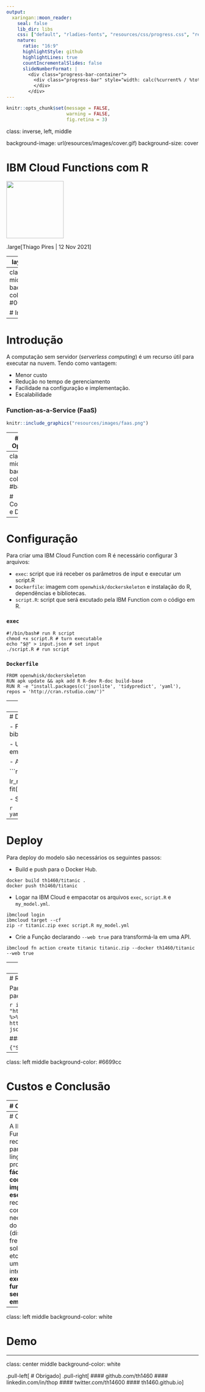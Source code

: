 ```yaml
---
output:
  xaringan::moon_reader:
    seal: false
    lib_dir: libs
    css: ["default", "rladies-fonts", "resources/css/progress.css", "resources/css/adds.css"]
    nature:
      ratio: "16:9"
      highlightStyle: github
      highlightLines: true
      countIncrementalSlides: false
      slideNumberFormat: |
        <div class="progress-bar-container">
          <div class="progress-bar" style="width: calc(%current% / %total% * 100%);">
          </div>
        </div>
---
```


```r

knitr::opts_chunk$set(message = FALSE, 
                      warning = FALSE, 
                      fig.retina = 3)

```

class: inverse, left, middle

background-image: url(resources/images/cover.gif)
background-size: cover

# IBM Cloud Functions com R

<img src="resources/images/logo-ibm.png" width="150px"/>

.large[Thiago Pires | 12 Nov 2021]

---
layout: true

background-image: url(resources/images/logo-ibm.png)
background-position: 97% 3%
background-size: 7%

---
class: left middle
background-color: #00b33c

# Introdução

---
# Introdução

A computação sem servidor (*serverless computing*) é um recurso útil para executar na nuvem. Tendo como vantagem:

- Menor custo
- Redução no tempo de gerenciamento
- Facilidade na configuração e implementação.
- Escalabilidade

### Function-as-a-Service (FaaS)

```r
knitr::include_graphics("resources/images/faas.png")
```

---
# Apache OpenWhisk

A plataforma FaaS na IBM Cloud é um recurso para executar código sob demanda com solicitações de API baseadas em HTTP. O IBM Cloud Functions é baseado no projeto de código aberto Apache OpenWhisk.

```r
knitr::include_graphics("resources/images/openwhisk-flow.png")
```

---
class: left middle
background-color: #b8b8b8

# Configuração e Deploy

---
# Configuração

Para criar uma IBM Cloud Function com R é necessário configurar 3 arquivos:

- `exec`: script que irá receber os parâmetros de input e executar um script.R
- `Dockerfile`: imagem com `openwhisk/dockerskeleton` e instalação do R, dependências e bibliotecas.
- `script.R`: script que será excutado pela IBM Function com o código em R.


### `exec`
```
#!/bin/bash# run R script
chmod +x script.R # turn executable
echo "$@" > input.json # set input
./script.R # run script
```

### `Dockerfile`
```
FROM openwhisk/dockerskeleton
RUN apk update && apk add R R-dev R-doc build-base
RUN R -e "install.packages(c('jsonlite', 'tidypredict', 'yaml'), 
repos = 'http://cran.rstudio.com/')"
```

---
# Configuração

### `script.R`
```
#!/usr/bin/env Rscript

# carregar modelo
loaded_model <-
  tidypredict::as_parsed_model(yaml::read_yaml("my_model.yml"))
# input
input <- jsonlite::fromJSON("input.json", flatten = FALSE)
# calcular predição
pred <- 
  tidypredict::tidypredict_to_column(as.data.frame(input), loaded_model)
# output
jsonlite::stream_out(pred, verbose = FALSE)
```

---
# Deploy

- Foi ajustado um modelo com o banco de dados do Titanic usando a biblioteca `tidymodels`

- Uma regressão logística foi utilizada para classificar os passageiros em sobreviveram ou não sobreviveram ao desastre do Titanic.

- As variáveis selecionadas foram Sexo e Pclass.

```r
library(tidymodels)
library(magrittr)

lr_mod <- logistic_reg() %>% set_engine("glm")
lr_fit <- lr_mod %>% fit(Survived ~ Sex + Pclass, data = train_data)
```

- Salvar o modelo em um arquivo `yaml`

```r
yaml::write_yaml(tidypredict::parse_model(lr_fit),"R/my_model.yml")
```

---
# Deploy

Para deploy do modelo são necessários os seguintes passos:

- Build e push para o Docker Hub.

```
docker build th1460/titanic .
docker push th1460/titanic
```

- Logar na IBM Cloud e empacotar os arquivos `exec`, `script.R` e `my_model.yml`.

```
ibmcloud login
ibmcloud target --cf
zip -r titanic.zip exec script.R my_model.yml
```

- Crie a Função declarando `--web true` para transformá-la em uma API.

```
ibmcloud fn action create titanic titanic.zip --docker th1460/titanic --web true
```

---
class: left middle
background-color: #fef24e

# Resposta

---
# Resposta

Para solicitar uma previsão via API, você pode usar a função do pacote `httr`.

```r
input <- list(Sex = "male", Pclass = "3rd")
"https://<APIHOST>/api/v1/web/<NAMESPACE>/default/titanic.json" %>% 
httr::POST(., body = input, encode = "json") %>% httr::content() %>% 
.[c("Sex", "Pclass", "fit")] %>% jsonlite::toJSON(pretty = TRUE, auto_unbox = TRUE)
```

### Resposta ao *request*:

```
{"Sex": "male", "Pclass": "3rd", "fit": 0.0979}
```

---
class: left middle
background-color: #6699cc

# Custos e Conclusão

---
# Custos

O Cloud Functions é eficiente quando altamente utilizado (**escalando sem interrupção até 10000 solicitações paralelas**)

$$
\text{Taxa básica de custo}=\$0.000017\,\text{GB/s}
$$

```r
dplyr::tibble(
  `Tempo de execução (ms)` = c(rep(500, 3), rep(1000, 3)),
  `Memória (MB)` = c(128, 256, 512, 128, 256, 512),
  `Execuções (mês)` = c(rep(5000000, 3), rep(10000000, 3)),
  `Custo (mês)` = c("Grátis", "$3.83", "$14.45", "$14.45", "$35.70", "$78.20")
) |> reactable::reactable()
```


---
# Conclusão

A IBM Cloud Function é um recurso incrível para qualquer linguagem de programação. **É fácil de configurar, implantar e escalar.** Se este recurso corresponder às necessidades do seu projeto (disponibilidade, frequência de solicitações, etc). Deve ser uma escolha interessante **executar uma função sem servidor com R em produção.**

---
class: left middle
background-color: white

# Demo

---
class: center middle
background-color: white

.pull-left[
# Obrigado
]
.pull-right[
#### github.com/th1460
#### linkedin.com/in/thop
#### twitter.com/th14600
#### th1460.github.io
]